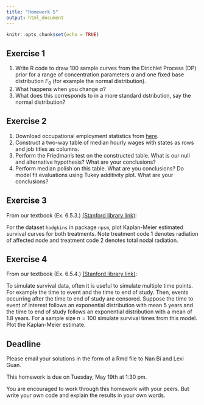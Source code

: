 ```yaml
---
title: "Homework 5"
output: html_document
---
```


```r
knitr::opts_chunk$set(echo = TRUE)
```

## Exercise 1

1. Write R code to draw 100 sample curves from the Dirichlet Process (DP) prior for a range of concentration parameters $\alpha$ and one fixed base distribution $F_0$ (for example the normal distribution). 
2. What happens when you change $\alpha$? 
3. What does this corresponds to in a more standard dstribution, say the normal distribution?

## Exercise 2

1. Download occupational employment statistics from [here](http://www.bls.gov/oes/special.requests/oesm15st.zip).
2. Construct a two-way table of median hourly wages with states as rows and job titles as columns.
3. Perform the Friedman's test on the constructed table. What is our null and alternative hypothesis? What are your conclusions?
4. Perform median polish on this table. What are you conclusions? Do model fit evaluations using Tukey additivity plot. What are your conclusions?

## Exercise 3

From our textbook (Ex. 6.5.3.) [(Stanford library link)](https://searchworks.stanford.edu/view/10718635):  

For the dataset ``hodgkins`` in package ``npsm``, plot Kaplan-Meier estimated survival curves for both treatments. Note treatment code 1 denotes radiation of affected node and treatment code 2 denotes total nodal radiation.

## Exercise 4

From our textbook (Ex. 6.5.4.) [(Stanford library link)](https://searchworks.stanford.edu/view/10718635):  

To simulate survival data, often it is useful to simulate multiple time points. For example the time to event and the time to end of study. Then, events occurring after the time to end of study are censored. Suppose the time to event of interest follows an exponential distribution with mean 5 years and the time to end of study follows an exponential distribution with a mean of 1.8 years. For a sample size $n = 100$ simulate survival times from this model. Plot the Kaplan-Meier estimate.

## Deadline

Please email your solutions in the form of a Rmd file to Nan Bi and Lexi Guan.

This homework is due on Tuesday, May 19th at 1:30 pm.

You are encouraged to work through this homework with your peers. But write your own code and explain the results in your own words.
